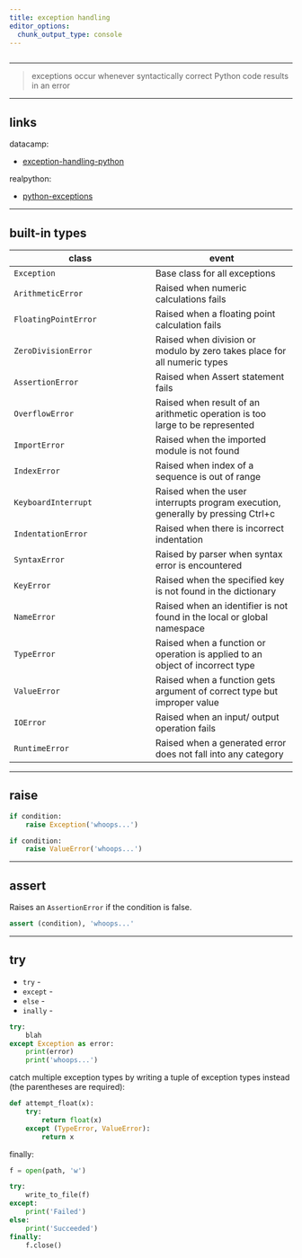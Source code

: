 ```yaml
---
title: exception handling
editor_options: 
  chunk_output_type: console
---
```


```r
```

*********************************************************************

> exceptions occur whenever syntactically correct Python code results in an error

*********************************************************************

## links

datacamp:

* [exception-handling-python](https://www.datacamp.com/community/tutorials/exception-handling-python)  

realpython:

* [python-exceptions](https://realpython.com/python-exceptions)  

*********************************************************************

## built-in types

class | event
------------- | -------------
`Exception` | Base class for all exceptions
`ArithmeticError` | Raised when numeric calculations fails
`FloatingPointError` | Raised when a floating point calculation fails
`ZeroDivisionError` | Raised when division or modulo by zero takes place for all numeric types
`AssertionError` | Raised when Assert statement fails
`OverflowError` | Raised when result of an arithmetic operation is too large to be represented
`ImportError` | Raised when the imported module is not found
`IndexError` | Raised when index of a sequence is out of range
`KeyboardInterrupt` | Raised when the user interrupts program execution, generally by pressing Ctrl+c
`IndentationError` | Raised when there is incorrect indentation
`SyntaxError` | Raised by parser when syntax error is encountered
`KeyError` | Raised when the specified key is not found in the dictionary
`NameError` | Raised when an identifier is not found in the local or global namespace
`TypeError` | Raised when a function or operation is applied to an object of incorrect type
`ValueError` | Raised when a function gets argument of correct type but improper value
`IOError` | Raised when an input/ output operation fails
`RuntimeError` | Raised when a generated error does not fall into any category

*********************************************************************

## raise

```python
if condition:
    raise Exception('whoops...')
```
  
```python
if condition:
    raise ValueError('whoops...')
```
  
*********************************************************************

## assert

Raises an `AssertionError` if the condition is false.

```python
assert (condition), 'whoops...'
```

*********************************************************************

## try

* `try` - 
* `except` - 
* `else` - 
* `inally` - 

```python
try:
    blah
except Exception as error:
    print(error)
    print('whoops...')
```


catch multiple exception types by writing a tuple of exception types instead (the parentheses are required):

```python
def attempt_float(x):
    try:
        return float(x)
    except (TypeError, ValueError):
        return x
```


finally:

```python
f = open(path, 'w')

try:
    write_to_file(f)
except:
    print('Failed')
else:
    print('Succeeded')
finally:
    f.close()
```
